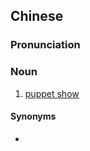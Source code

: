 {{also|木偶戏}}
==Chinese==
{{zh-forms|s=木偶戏|type=21}}

===Pronunciation===
{{zh-pron
|m=mù'ǒuxì
|c=muk6 ngau5 hei3
|cat=n
}}

===Noun===
{{zh-noun}}

# [[puppet show]]

====Synonyms====
* {{zh-l|傀儡戲}}
